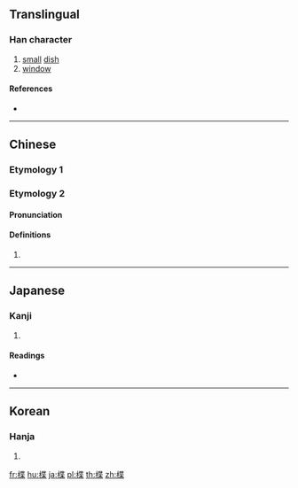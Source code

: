 ==Translingual==

===Han character===
{{Han char|rn=75|rad=木|as=09|sn=13|four=44994|canj=DPTD|ids=⿰木枼}}

# [[small]] [[dish]]
# [[window]]

====References====
* {{Han ref|kx=0541.020|dkj=15167|dj=0928.110|hdz=21243.100|uh=696A|ud=26986|bh=DDD1|bd=56785}}

----

==Chinese==

===Etymology 1===
{{zh-see|碟|v}}

===Etymology 2===
{{zh-forms}}

====Pronunciation====
{{zh-pron
|m=dié
|c=dip6,jip6
|h=pfs=
|md=
|mn=
|w=
|mc=y
|oc=y
|cat=
}}

====Definitions====
{{zh-hanzi}}

# {{rfdef|lang=zh}}

----

==Japanese==

===Kanji===
{{ja-kanji|grade=|rs=木09}}

# {{defn|lang=ja|sort=木09}}

====Readings====
* {{ja-readings|on=[[よう]] (yō), [[ちょう]] (chō), [[しょう]] (shō)|kun=[[まど]] (mado), [[すのこ]] (sunoko), [[ふだ]] (fuda)}}

----

==Korean==

===Hanja===
{{ko-hanja|hangeul=접|eumhun=|rv=jeop|mr=chŏp|y=cep}}

# {{defn|lang=ko|sort=木09}}

[[fr:楪]]
[[hu:楪]]
[[ja:楪]]
[[pl:楪]]
[[th:楪]]
[[zh:楪]]